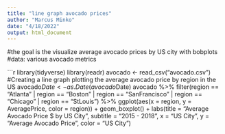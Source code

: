```yaml
---
title: "line graph avocado prices"
author: "Marcus Minko"
date: "4/18/2022"
output: html_document
---
```


#the goal is the visualize average avocado prices by US city with bobplots
#data: various avocado metrics

```r
library(tidyverse)
library(readr)
avocado <- read_csv("avocado.csv")
#Creating a line graph plotting the average avocado price by region in the US
avocado$Date <- as.Date(avocado$Date)
avocado %>%
  filter(region == "Atlanta" | region == "Boston" | region == "SanFrancisco" | region == "Chicago" | region == "StLouis") %>% 
  ggplot(aes(x = region, y = AveragePrice, color = region)) +
  geom_boxplot() + 
  labs(title = "Average Avocado Price $ by US City", subtitle = "2015 - 2018",
       x = "US City", y = "Average Avocado Price", color = "US City") 